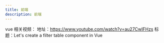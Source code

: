```yaml
---
title: 前端
description: 前端
---
```


vue 相关视频：
地址：https://www.youtube.com/watch?v=au27CwIFHzs
标题：Let's create a filter table component in Vue
